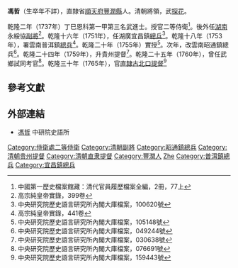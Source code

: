 '''馮哲'''（生卒年不詳），直隸省[[順天府|順天府]][[豐潤縣|豐潤縣]]人。清朝將領，武[[探花|探花]]。

乾隆二年（1737年）丁巳恩科第一甲第三名武進士。授官二等侍衛<ref>中國第一歷史檔案館藏：清代官員履歷檔案全編，2冊，77上</ref>。後外任[[湖南|湖南]]永綏協[[副將|副將]]<ref>高宗純皇帝實錄，399卷</ref>。乾隆十六年（1751年），任湖廣宜昌鎮[[總兵|總兵]]<ref>中央研究院歷史語言研究所內閣大庫檔案，100620號</ref>。乾隆十八年（1753年），署雲南普洱鎮[[總兵|總兵]]<ref>高宗純皇帝實錄，441卷</ref>。乾隆二十年（1755年）實授<ref>中央研究院歷史語言研究所內閣大庫檔案，105148號</ref>。次年，改雲南昭通鎮總兵<ref>中央研究院歷史語言研究所內閣大庫檔案，049244號</ref>。乾隆二十四年（1759年），升貴州提督<ref>中央研究院歷史語言研究所內閣大庫檔案，030638號</ref>。乾隆二十五年（1760年），曾任武鄉試同考官<ref>中央研究院歷史語言研究所內閣大庫檔案，076691號</ref>。乾隆三十年（1765年），官[[直隸古北口提督|直隸古北口提督]]<ref>中央研究院歷史語言研究所內閣大庫檔案，159443號</ref>

==參考文獻==
{{reflist|2}}

==外部連結==
*[http://archive.ihp.sinica.edu.tw/ttscgi/ttsquery?0:0:mctauac:NO%3DNO6870 馮哲] {{Wayback|url=http://archive.ihp.sinica.edu.tw/ttscgi/ttsquery?0:0:mctauac:NO%3DNO6870 |date=20190903200633 }} 中研院史語所

{{乾隆二年丁巳恩科武殿試金榜}}
{{DEFAULTSORT:Feng馮哲}}
[[Category:侍衛處二等侍衛|Category:侍衛處二等侍衛]]
[[Category:清朝副將|Category:清朝副將]]
[[Category:昭通鎮總兵|Category:昭通鎮總兵]]
[[Category:清朝贵州提督|Category:清朝贵州提督]]
[[Category:清朝直隶提督|Category:清朝直隶提督]]
[[Category:豐潤人|Category:豐潤人]]
[[Category:馮姓|Zhe]]
[[Category:普洱鎮總兵|Category:普洱鎮總兵]]
[[Category:宜昌鎮總兵|Category:宜昌鎮總兵]]